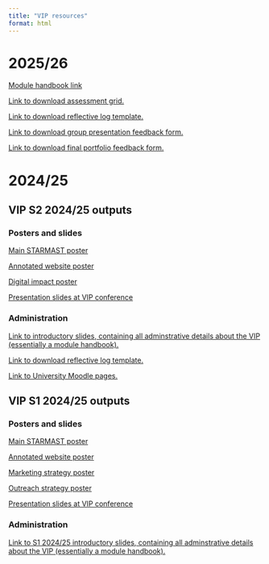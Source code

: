 ```yaml
---
title: "VIP resources"
format: html
---
```


# 2025/26

[Module handbook link](./VIP2526/vipdetailsS12526.qmd)

[Link to download assessment grid.](VIPAssessmentGrid.docx)

[Link to download reflective log template.](VIPReflectiveLogTemplate.docx)

[Link to download group presentation feedback form.](VIPGroupPresentationFeedbackReportTemplate.docx)

[Link to download final portfolio feedback form.](VIPGroupPresentationFeedbackReportTemplate.docx)

# 2024/25

## VIP S2 2024/25 outputs

### Posters and slides

[Main STARMAST poster](./VIP2425/PostersS2/ABOUTUSSem2Poster.pdf)

[Annotated website poster](./VIP2425/PostersS2/CommentedGuide.pdf)

[Digital impact poster](./VIP2425/PostersS2/DigitalImpactPosterSem2.pdf)

[Presentation slides at VIP conference](./VIP2425/PostersS2/ConferenceSlidesSem2.pdf)

### Administration

[Link to introductory slides, containing all adminstrative details about the VIP (essentially a module handbook).](./VIP2425/vipdetailsS22425.qmd)

[Link to download reflective log template.](VIPReflectiveLogTemplate.docx)

[Link to University Moodle pages.](https://moody.st-andrews.ac.uk/moodle/course/view.php?id=9517)

## VIP S1 2024/25 outputs

### Posters and slides

[Main STARMAST poster](./VIP2425/PostersS1/MainPoster.pdf)

[Annotated website poster](./VIP2425/PostersS1/AnnotatedWeb!.pdf)

[Marketing strategy poster](./VIP2425/PostersS1/MarketingPoster.pdf)

[Outreach strategy poster](./VIP2425/PostersS1/OutreachPoster.pdf)

[Presentation slides at VIP conference](./VIP2425/PostersS1/CreatingAccessibleMS-slides.pdf)

### Administration

[Link to S1 2024/25 introductory slides, containing all adminstrative details about the VIP (essentially a module handbook).](./VIP2425/vipdetailsS12425.qmd)
